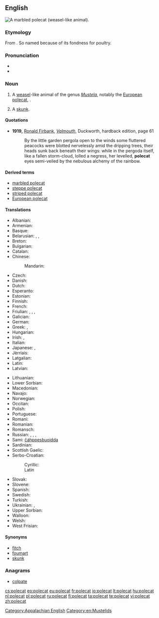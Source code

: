 ==English==
[[Image:Marbled polecat.jpg|thumb|right|A [[marbled polecat]] (weasel-like animal).]]
{{wikipedia}}

===Etymology===
From {{etyl|frm|en}} {{term|pole||hen|lang=frm}} {{compound||cat}}. So named because of its fondness for poultry.

===Pronunciation===
* {{IPA|/ˈpɑlkæt/}}
* {{IPA|/ˈpəʊlkæt/}}

===Noun===
{{en-noun}}

# A [[weasel]]-like animal of the genus ''[[Mustela]]'', notably the [[European polecat]], {{taxlink|Mustela putorius|species}}.
# {{US|dialect}} A [[skunk]].

====Quotations====
* '''1919,''' [[w:Ronald Firbank|Ronald Firbank]], ''[[w:Valmouth|Valmouth]]'', Duckworth, hardback edition, page 61
*: By the little garden pergola open to the winds some fluttered peacocks were blotted nervelessly amid the dripping trees, their heads sunk back beneath their wings: while in the pergoda itself, like a fallen storm-cloud, lolled a negress, her levelled, '''polecat''' eyes semi-veiled by the nebulous alchemy of the rainbow.

====Derived terms====
* [[marbled polecat]]
* [[steppe polecat]]
* [[striped polecat]]
* [[European polecat]]

====Translations====
{{trans-top|''Mustela putorius''}}
* Albanian: {{t-|sq|qelbësi}}
* Armenian: {{t-|hy|ժանտաքիս|tr=žantak'is}}
* Basque: {{t-|eu|ipurtats}}
* Belarusian: {{t-|be|тхор лясны|m|tr=txor ljasný}}, {{t-|be|тхор чорны|m|tr=txor čórny}}, {{t-|be|тхор|m|tr=txor|sc=Cyrl}}
* Breton: {{t-|br|pudask}}
* Bulgarian: {{t+|bg|прът|tr=prăt|f}}
* Catalan: {{t+|ca|turó}}
* Chinese:
*: Mandarin: {{t|cmn|艾虎|tr=àihǔ|sc=Hani}}
* Czech: {{t+|cs|tchoř|m}}
* Danish: {{t-|da|ilder}}
* Dutch: {{t+|nl|bunzing|m}}
* Esperanto: {{t-|eo|putoro}}
* Estonian: {{t-|et|tuhkur}}
* Finnish: {{t+|fi|hilleri}}
* French: {{t+|fr|putois|m}}
* Friulian: {{tø|fur|puçul}}, {{tø|fur|pufe}}, {{tø|fur|pudîs}}, {{tø|fur|spuç}}
* Galician: {{t+|gl|tourón}}
* German: {{t+|de|Iltis|m}}
* Greek: {{t-|el|οζοϊκτίς|tr=ozoïktís}}, {{t-|el|βρωμοκούναβο|tr=vromokoùnavo}}
* Hungarian: {{t+|hu|görény}}
* Irish: {{t-|ga|cat coille|m}}, {{t-|ga|toghán|m}}
* Italian: {{t-|it|puzzola|f}}
* Japanese: {{t-|ja|ケナガイタチ|tr=kenagaitachi|sc=Jpan}}, {{t-|ja|ヨーロッパケナガイタチ|tr=Yōroppa kenagaitachi|sc=Jpan}}
* Jèrriais: {{tø|roa-jer|putouais|m}}
* Latgalian: {{tø|ltg|saskys|m}}
* Latin: {{t-|la|mustella}}
* Latvian: {{t-|lv|sesks}}
{{trans-mid}}
* Lithuanian: {{t+|lt|šeškas}}
* Lower Sorbian: {{tø|dsb|twoŕ}}
* Macedonian: {{t-|mk|обичен твор|tr=običen tvor}}
* Navajo: {{tø|nv|tó wónaanídę́ę́ʼ dlǫ́ʼii}}
* Norwegian: {{t-|no|ilder}}
* Occitan: {{t-|oc|catpudre}}
* Polish: {{t+|pl|tchórz}}
* Portuguese: {{t-|pt|toirão}}
* Romani: {{tø|rom|mutsa-kandini|f}}
* Romanian: {{t-|ro|dihor}}
* Romansch: {{t-|rm|telpi}}
* Russian: {{t+|ru|хорёк|tr=xorjók|m}}, {{t+|ru|хорь|m|tr=xorʹ}}, {{t-|ru|хорь чёрный|m|tr=xorʹ čórnyj|sc=Cyrl}}, {{t-|ru|хорь лесной|m|tr=xorʹ lesnój|sc=Cyrl}}
* Sami: [[čáhppesbuoidda]]<!--sic, Sami is several languages-->
* Sardinian: {{t-|sc|pùtzola}}
* Scottish Gaelic: {{t-|gd|feòcallan}}
* Serbo-Croatian:
*: Cyrillic: {{t-|sh|твор|m|sc=Cyrl}}
*: Latin {{t-|sh|tvor|m|sc=Latn}}
* Slovak: {{t-|sk|tchor obyčajný}}
* Slovene: {{t+|sl|dihur|m}}
* Spanish: {{t-|es|turón|m}}
* Swedish: {{t+|sv|iller}}
* Turkish: {{t+|tr|kokarca}}
* Ukrainian: {{t-|uk|тхiр лiсовий|m|tr=txir lisovýj}}, {{t-|uk|тхiр чорний|m|tr=txir čórnyj}}
* Upper Sorbian: {{t-|hsb|tchór}}
* Walloon: {{t+|wa|vexhåd}}
* Welsh: {{t-|cy|ffwlbart}}
* West Frisian: {{t-|fy|murd}}
{{trans-bottom}}

{{trans-see|skunk}}

====Synonyms====
* [[fitch]]
* [[foumart]]
* [[skunk]] {{qualifier|US, regional}}

===Anagrams===
* [[colpate#English|colpate]]

[[Category:Appalachian English]]
[[Category:en:Mustelids]]

[[cs:polecat]]
[[eo:polecat]]
[[eu:polecat]]
[[fr:polecat]]
[[io:polecat]]
[[lt:polecat]]
[[hu:polecat]]
[[nl:polecat]]
[[pl:polecat]]
[[ru:polecat]]
[[fi:polecat]]
[[ta:polecat]]
[[te:polecat]]
[[vi:polecat]]
[[zh:polecat]]
